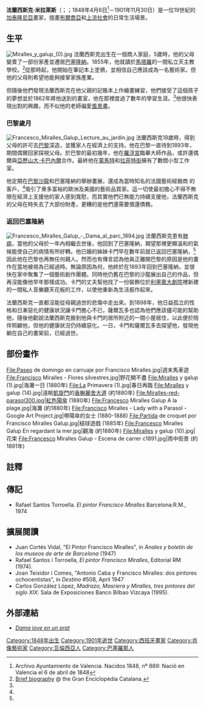 {{Infobox Artist
|subject_name = 法蘭西斯克·米拉萊斯
|birthname = 
|image_name = Barcelona-20121122-00352_-_Còpia_(4).jpg
|image_caption = 1864年的法蘭西斯克·米拉萊斯
|date_of_birth = 1848年4月6日
|place_of_birth = {{flag|Spain|1785}}[[瓦倫西亞|瓦倫西亞]]
|date_of_death = {{Death_date_and_age|1901|11|30|1848|4|6|mf=y}}
|place_of_death = {{flag|Spain|1875}}[[巴塞隆納|巴塞隆納]]
|nationality = [[西班牙人|西班牙人]]
|field = [[繪畫|繪畫]] 
|famous works = 
|training = 師承{{tsl|en|Ramon Martí Alsina|拉蒙·馬蒂·艾西納}}
|movement = 
|signature = Firma_Miralles_(2).jpg
}}

'''法蘭西斯克·米拉萊斯'''（{{lang-ca|'''Francesc Miralles i Galaup'''}}；{{lang-es|'''Francisco Miralles'''}}；1848年4月6日<ref>Archivo Ayuntamiento de Valencia. Nacidos 1848, nº 889: Nació en Valencia el 6 de abril de 1848</ref>－1901年11月30日）是一位19世紀的[[加泰隆尼亞人|加泰隆尼亞]]畫家，擅畫[[布爾喬亞|布爾喬亞]]和[[上流社會|上流社會]]的日常生活場景。

== 生平 ==
[[File:Miralles_y_galup_(0).jpg|thumb]]
法蘭西斯克出生在一個商人家庭，5歲時，他的父母變賣了一部份家產並遷居[[巴塞隆納|巴塞隆納]]。1855年，他就讀於[[馬塔羅|馬塔羅]]的一間私立天主教學校。<ref name="E">[http://www.enciclopedia.cat/EC-GEC-0042756.xml Brief biography] {{Wayback|url=http://www.enciclopedia.cat/EC-GEC-0042756.xml |date=20200302072401 }} @ the Gran Enciclopèdia Catalana.</ref>從那時起，他開始在筆記本上塗鴉，並相信自己應該成為一名藝術家。但他的父母則希望他能夠接掌家族產業。

但隨後他們發現法蘭西斯克在他父親的記賬本上作繪畫練習，他們接受了這個孩子的夢想並於1862年將他送到{{tsl|en|Ramon Martí Alsina|拉蒙·馬蒂·艾西納}}的畫室，他在那裡度過了數年的學習生涯。<ref name="E" />他很快表現出對{{tsl|en|Figure painting|人物畫}}的興趣，而不似他的老師偏愛[[風景畫|風景畫]]。

=== 巴黎歲月 ===
[[File:Francesco_Miralles_Galup_Lecture_au_jardin.jpg|thumb]]
法蘭西斯克18歲時，得到父母的許可去[[巴黎|巴黎]]深造，並獲家人在經濟上的支持。他在巴黎一直待到1893年，期間偶爾回家探視父母。於巴黎的最初幾年，他在[[羅浮宮|羅浮宮]]臨摹大師作品，或許還偶爾與[[亞歷山大·卡巴內爾|亞歷山大·卡巴內爾]]合作。最終他在[[蒙馬特|蒙馬特]]和[[拉菲特街|拉菲特街]]擁有了數間小型工作室。

他定期在[[巴黎沙龍|巴黎沙龍]]和巴塞隆納的{{tsl|en|Sala Parés|琶雷斯畫廊}}舉辦畫展，還成為當時知名的法國藝術經銷商 {{tsl|en|Goupil & Cie|Goupil & Cie}} 的客戶，<ref name="E" />吸引了衆多富裕的歐洲及美國的藝術品買家。這一切使最初擔心不得不無限在經濟上支援他的家人感到寬慰，而其實他們已無能力持續支援他，法蘭西斯克的父母在{{tsl|en|Panic of 1866|1866年金融恐慌}}時失去了大部份財產，更糟的是他們還需要償還債務。

=== 返回巴塞隆納 ===
[[File:Francesco_Miralles_Galup_-_Dama_al_parc_1894.jpg|thumb]]
法蘭西斯克患有[[慢性阻塞性肺病|肺病]]，當他的父母於一年內相繼去世後，他回到了巴塞隆納，期望那裡更顯溫和的氣候能使自己的病情有所好轉。他已婚的姊妹卡門早在數年前就已返回巴塞隆納，<ref name="E" />因此他在巴黎也再無任何親人。然而也有傳言認為他眞正離開巴黎的原因是他的畫作在當地被視為已經過時。無論原因為何，他終於在1893年回到巴塞隆納，並很快在家中聚集了一個藝術創作團體。同時他仍舊在巴黎的沙龍展出自己的作品，但再沒能像他早年那樣成功。卡門的丈夫{{tsl|es|Salvador Andreu|薩爾瓦多·安德魯}}幫他找了一份裝飾位於[[利塞奧大劇院|利塞奧大劇院]]裡新建的一間私人音樂廳天花板的工作，以使他重新為生活振作起來。

法蘭西斯克一直都沒能從母親過世的悲傷中走出來。到1898年，他日益孤立的性格和日漸惡化的健康狀況讓卡門擔心不已，薩爾瓦多也認為他們應該儘可能的幫助他，隨後他勸說法蘭西斯克搬到他與卡門的居所附近的一間小屋居住，以此便於陪伴照顧他，但他的健康狀況仍持續惡化。一日，卡門和薩爾瓦多去探望他，發現他躺在自己的畫架前，已經過世。

== 部份畫作 ==
<gallery>
File:Paseo de domingo en carruaje por Francisco Miralles.jpg|週末馬車遊
File:Francisco Miralles - Flores silvestres.jpg|野花開不盡
File:Miralles y galup (1).jpg|海灘一日 (1880年)
File:La Primavera (1).jpg|春日再臨
File:Miralles y galup (14).jpg|遠眺[[巴黎凱旋門|凱旋門]]的[[香榭麗舍大道|香榭麗舍大道]] (約1880年)
File:Miralles-red-parasol300.jpg|紅色陽傘 (1880年)
File:Francesco Miralles Galup A la plage.jpg|海灘 (約1880年)
File:Francisco Miralles - Lady with a Parasol - Google Art Project.jpg|帶陽傘的女士 (1880-1888)
File:Partida de croquet por Francisco Miralles Galup.jpg|槌球遊戲 (1885年)
File:Francesco Miralles Galup En regardant la mer.jpg|觀海 (約1880年)
File:Miralles y galup (10).jpg|花束
File:Francesco Miralles Galup - Escena de carrer c1891.jpg|雨中街景 (約1891年)
</gallery>

== 註釋 ==
{{reflist}}

== 傳記 ==
* Rafael Santos Torroella. ''El pintor Francisco Miralles'' Barcelona:R.M., 1974

== 擴展閱讀 ==
* Juan Cortés Vidal, "El Pintor Francisco Miralles", in ''Anales y boletín de los museos de arte de Barcelona'' (1947)
* Rafael Santos i Torroella, ''El pintor Francisco Miralles'', Editorial RM (1974).
* Joan Teixidor i Comes, "Antonio Caba y Francisco Miralles: dos pintores ochocentistas", in ''Destino'' #508, April 1947
* Carlos González López, ''Madrazo, Masriera y Miralles, tres pintores del siglo XIX'': Sala de Exposiciones Banco Bilbao Vizcaya (1995).

== 外部連結 ==
* [http://www.grec.net/cgibin/fotcl.pgm?NUMIL=0043656&COL=7 ''Dama jove en un prat'']

{{Authority control}}

{{DEFAULTSORT:Miralles, Francisco}}
[[Category:1848年出生|Category:1848年出生]]
[[Category:1901年逝世|Category:1901年逝世]]
[[Category:西班牙畫家|Category:西班牙畫家]]
[[Category:肖像藝術家|Category:肖像藝術家]]
[[Category:瓦倫西亞人|Category:瓦倫西亞人]]
[[Category:巴塞羅那人|Category:巴塞羅那人]]